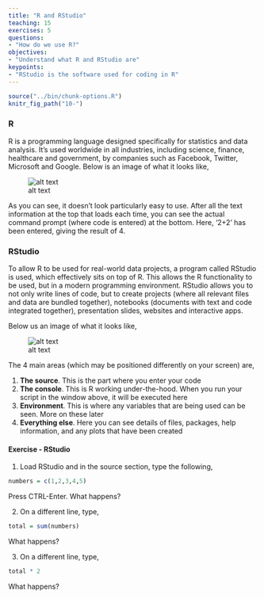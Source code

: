 ```yaml
---
title: "R and RStudio"
teaching: 15
exercises: 5
questions:
- "How do we use R?"
objectives:
- "Understand what R and RStudio are"
keypoints:
- "RStudio is the software used for coding in R"
---
```



```r
source("../bin/chunk-options.R")
knitr_fig_path("10-")
```


### R

R is a programming language designed specifically for statistics and data analysis. It's used worldwide in all industries, including science, finance,
healthcare and government, by companies such as Facebook, Twitter, Microsoft and Google. Below is an image of what it looks like,

![alt text](../fig/03-r-screen-shot.png "R screen-shot")

As you can see, it doesn't look particularly easy to use. After all the text information at the top that loads each time, you can see the actual
command prompt (where code is entered) at the bottom. Here, '2+2' has been entered, giving the result of 4.

### RStudio

To allow R to be used for real-world data projects, a program called RStudio is used, which effectively sits on top of R. This allows the R functionality
to be used, but in a modern programming environment. RStudio allows you to not only write lines of code, but to create projects (where all relevant
files and data are bundled together), notebooks (documents with text and code integrated together), presentation slides, websites and interactive apps.

Below us an image of what it looks like,

![alt text](../fig/04-rstudio-screen-shot.png "RStudio screen-shot")

The 4 main areas (which may be positioned differently on your screen) are,

1. **The source**. This is the part where you enter your code
2. **The console**. This is R working under-the-hood. When you run your script in the window above, it will be executed here
3. **Environment**. This is where any variables that are being used can be seen. More on these later
4. **Everything else**. Here you can see details of files, packages, help information, and any plots that have been created

#### Exercise - RStudio

1. Load RStudio and in the source section, type the following,

```r
numbers = c(1,2,3,4,5)
```

Press CTRL-Enter. What happens?

2. On a different line, type,

```r
total = sum(numbers)
```

What happens?

3. On a different line, type,

```r
total * 2
```

What happens?
